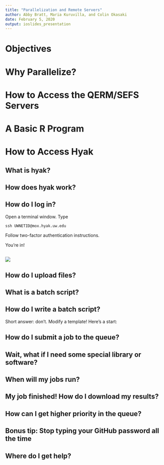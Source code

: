 ```yaml
---
title: "Parallelization and Remote Servers"
author: Abby Bratt, Maria Kuruvilla, and Colin Okasaki
date: February 5, 2020
output: ioslides_presentation
---
```

<!-- General Outline: -->
<!-- Colin (30m) - Intro to how a computer works and some parallelization exercises -->
<!-- Maria (30m) - Walk through an example on the SEFS servers -->
<!-- Abby (30m) - Walk through an example on Hyak -->

# Objectives

# Why Parallelize?

<!-- I (Abby) think it would be good to say something about code profiling also -->
<!-- And thinking through when your code is memory intensive vs. cpu intensive, how a computer works, etc -->

# How to Access the QERM/SEFS Servers

# A Basic R Program

# How to Access Hyak

<!-- Outline: -->
<!-- 1. What is hyak?  -->
<!-- 2. How does hyak work? -->
<!-- 3. How to log in -->
<!-- 4. How to upload files -->
<!-- 5. How to write a batch script (things you submit to slurm) -->
<!-- 6. How to submit a job -->
<!--   6bonus - wait, what if I need a special library or piece of software? -->
<!-- 7. How to check what's happening in the queue -->
<!-- 8. How to download finished results -->
<!-- 9. How to game slurm (requesting memory, etc strategically so you get high priority) -->
<!-- 10. Where do get help doing things more advanced than this (multinode stuff, working in languages that need to be compiled, etc) -->

## What is hyak?

## How does hyak work?

## How do I log in?

Open a terminal window. Type

```
ssh UWNETID@mox.hyak.uw.edu
```

Follow two-factor authentication instructions. 

You're in! 

## {.centered}
![](images/Hyak_successful_login.png)

<!-- Only works if you have access to Hyak, of course! -->

## How do I upload files?

## What is a batch script?

## How do I write a batch script?

Short answer: don't. Modify a template! Here's a start:

## How do I submit a job to the queue?

## Wait, what if I need some special library or software?

## When will my jobs run?

## My job finished! How do I download my results?

## How can I get higher priority in the queue?

## Bonus tip: Stop typing your GitHub password all the time

<!-- setup ssh key on github -->

## Where do I get help?
